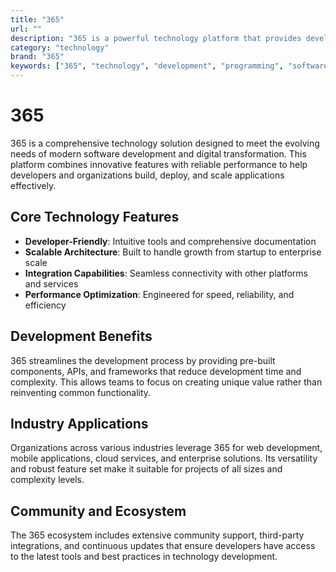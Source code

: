 ```yaml
---
title: "365"
url: ""
description: "365 is a powerful technology platform that provides developers and businesses with essential tools and services for building modern applications. It offers robust features, scalability, and integration capabilities for various development needs."
category: "technology"
brand: "365"
keywords: ["365", "technology", "development", "programming", "software", "platform", "tools", "logo", "icon", "brand", "svg"]
---
```


# 365

365 is a comprehensive technology solution designed to meet the evolving needs of modern software development and digital transformation. This platform combines innovative features with reliable performance to help developers and organizations build, deploy, and scale applications effectively.

## Core Technology Features

- **Developer-Friendly**: Intuitive tools and comprehensive documentation
- **Scalable Architecture**: Built to handle growth from startup to enterprise scale
- **Integration Capabilities**: Seamless connectivity with other platforms and services
- **Performance Optimization**: Engineered for speed, reliability, and efficiency

## Development Benefits

365 streamlines the development process by providing pre-built components, APIs, and frameworks that reduce development time and complexity. This allows teams to focus on creating unique value rather than reinventing common functionality.

## Industry Applications

Organizations across various industries leverage 365 for web development, mobile applications, cloud services, and enterprise solutions. Its versatility and robust feature set make it suitable for projects of all sizes and complexity levels.

## Community and Ecosystem

The 365 ecosystem includes extensive community support, third-party integrations, and continuous updates that ensure developers have access to the latest tools and best practices in technology development.
